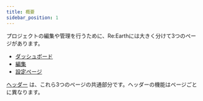 ```yaml
---
title: 概要
sidebar_position: 1
---
```


プロジェクトの編集や管理を行うために、Re:Earthには大きく分けて3つのページがあります。
- [ダッシュボード](/user-manual/getting-started/understanding-reearth-ui/Dashboard)
- [編集](/user-manual/getting-started/understanding-reearth-ui/editor)
- [設定ページ](/user-manual/getting-started/understanding-reearth-ui/setting-page)

[ヘッダー](/user-manual/getting-started/understanding-reearth-ui/header) は、これら3つのページの共通部分です。ヘッダーの機能はページごとに異なります。
